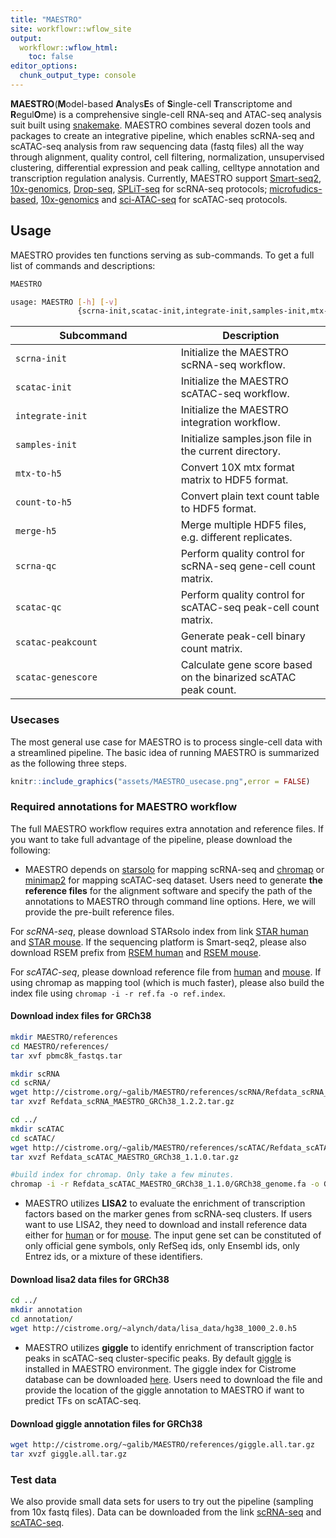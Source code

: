 ```yaml
---
title: "MAESTRO"
site: workflowr::wflow_site
output:
  workflowr::wflow_html:
    toc: false
editor_options:
  chunk_output_type: console
---
```


**MAESTRO**(**M**odel-based **A**nalys**E**s of **S**ingle-cell **T**ranscriptome and **R**egul**O**me) is a comprehensive single-cell RNA-seq and ATAC-seq analysis suit built using [snakemake](https://bitbucket.org/snakemake/snakemake/wiki/Home). MAESTRO combines several dozen tools and packages to create an integrative pipeline, which enables scRNA-seq and scATAC-seq analysis from raw sequencing data (fastq files) all the way through alignment, quality control, cell filtering, normalization, unsupervised clustering, differential expression and peak calling, celltype annotation and transcription regulation analysis. Currently, MAESTRO support [Smart-seq2](https://www.ncbi.nlm.nih.gov/pubmed/24385147), [10x-genomics](https://www.10xgenomics.com/solutions/single-cell/), [Drop-seq](https://www.cell.com/abstract/S0092-8674(15)00549-8), [SPLiT-seq](https://science.sciencemag.org/content/360/6385/176) for scRNA-seq protocols; [microfudics-based](https://www.ncbi.nlm.nih.gov/pubmed/26083756), [10x-genomics](https://www.10xgenomics.com/solutions/single-cell-atac/) and [sci-ATAC-seq](https://science.sciencemag.org/content/348/6237/910) for scATAC-seq protocols. 

## Usage

MAESTRO provides ten functions serving as sub-commands. To get a full list of commands and descriptions:

```bash
MAESTRO

usage: MAESTRO [-h] [-v]
               {scrna-init,scatac-init,integrate-init,samples-init,mtx-to-h5,count-to-h5, merge-h5,scrna-qc,scatac-qc,scatac-peakcount,scatac-genescore}
```

Subcommand | Description
-----------|----------
`scrna-init` | Initialize the MAESTRO scRNA-seq workflow.
`scatac-init` | Initialize the MAESTRO scATAC-seq workflow.
`integrate-init` | Initialize the MAESTRO integration workflow.
`samples-init` | Initialize samples.json file in the current directory.
`mtx-to-h5` | Convert 10X mtx format matrix to HDF5 format.
`count-to-h5` | Convert plain text count table to HDF5 format.
`merge-h5` | Merge multiple HDF5 files, e.g. different replicates.
`scrna-qc` | Perform quality control for scRNA-seq gene-cell count matrix.
`scatac-qc` | Perform quality control for scATAC-seq peak-cell count matrix.
`scatac-peakcount` | Generate peak-cell binary count matrix.
`scatac-genescore` | Calculate gene score based on the binarized scATAC peak count.

### Usecases

The most general use case for MAESTRO is to process single-cell data with a streamlined pipeline. The basic idea of running MAESTRO is summarized as the following three steps.

```r
knitr::include_graphics("assets/MAESTRO_usecase.png",error = FALSE)

```

### Required annotations for MAESTRO workflow

The full MAESTRO workflow requires extra annotation and reference files. If you want to take full advantage of the pipeline, please download the following:

* MAESTRO depends on [starsolo](https://github.com/alexdobin/STAR/blob/master/docs/STARsolo.md) for mapping scRNA-seq and [chromap](https://github.com/haowenz/chromap) or [minimap2](https://github.com/lh3/minimap2) for mapping scATAC-seq dataset. Users need to generate **the reference files** for the alignment software and specify the path of the annotations to MAESTRO through command line options. Here, we will provide the pre-built reference files.

For *scRNA-seq*, please download STARsolo index from link [STAR human](http://cistrome.org/~galib/MAESTRO/references/scRNA/Refdata_scRNA_MAESTRO_GRCh38_1.2.2.tar.gz) and [STAR mouse](http://cistrome.org/~galib/MAESTRO/references/scRNA/Refdata_scRNA_MAESTRO_GRCm38_1.2.2.tar.gz). If the sequencing platform is Smart-seq2, please also download RSEM prefix from [RSEM human](http://cistrome.org/~galib/MAESTRO/references/scRNA/Refdata_scRNA_MAESTRO_GRCh38_1.1.0.tar.g) and [RSEM mouse](http://cistrome.org/~galib/MAESTRO/references/scRNA/Refdata_scRNA_MAESTRO_GRCm38_1.1.0.tar.gz).
  
For *scATAC-seq*, please download reference file from [human](http://cistrome.org/~galib/MAESTRO/references/scATAC/Refdata_scATAC_MAESTRO_GRCh38_1.1.0.tar.gz) and [mouse](http://cistrome.org/~galib/MAESTRO/references/scATAC/Refdata_scATAC_MAESTRO_GRCm38_1.1.0.tar.gz). If using chromap as mapping tool (which is much faster), please also build the index file using `chromap -i -r ref.fa -o ref.index`.

#### Download index files for GRCh38

```bash
mkdir MAESTRO/references
cd MAESTRO/references/
tar xvf pbmc8k_fastqs.tar

mkdir scRNA
cd scRNA/
wget http://cistrome.org/~galib/MAESTRO/references/scRNA/Refdata_scRNA_MAESTRO_GRCh38_1.2.2.tar.gz
tar xvzf Refdata_scRNA_MAESTRO_GRCh38_1.2.2.tar.gz

cd ../
mkdir scATAC
cd scATAC/
wget http://cistrome.org/~galib/MAESTRO/references/scATAC/Refdata_scATAC_MAESTRO_GRCh38_1.1.0.tar.gz
tar xvzf Refdata_scATAC_MAESTRO_GRCh38_1.1.0.tar.gz

#build index for chromap. Only take a few minutes.
chromap -i -r Refdata_scATAC_MAESTRO_GRCh38_1.1.0/GRCh38_genome.fa -o GRCh38_chromap.index
```

* MAESTRO utilizes **LISA2** to evaluate the enrichment of transcription factors based on the marker genes from scRNA-seq clusters. If users want to use LISA2, they need to download and install reference data either for [human](/project/dev/alynch/public_data/lisa_data/hg38_1000_2.0.h5) or for [mouse](http://cistrome.org/~alynch/data/lisa_data/mm10_1000_2.0.h5). The input gene set can be constituted of only official gene symbols, only RefSeq ids, only Ensembl ids, only Entrez ids, or a mixture of these identifiers.

#### Download lisa2 data files for GRCh38
```bash

cd ../
mkdir annotation
cd annotation/
wget http://cistrome.org/~alynch/data/lisa_data/hg38_1000_2.0.h5

```

* MAESTRO utilizes **giggle** to identify enrichment of transcription factor peaks in scATAC-seq cluster-specific peaks. By default [giggle](https://github.com/ryanlayer/giggle) is installed in MAESTRO environment. The giggle index for Cistrome database can be downloaded [here](http://cistrome.org/~galib/MAESTRO/references/giggle.all.tar.gz). Users need to download the file and provide the location of the giggle annotation to MAESTRO if want to predict TFs on scATAC-seq.

#### Download giggle annotation files for GRCh38
```bash
wget http://cistrome.org/~galib/MAESTRO/references/giggle.all.tar.gz
tar xvzf giggle.all.tar.gz
```

### Test data
We also provide small data sets for users to try out the pipeline (sampling from 10x fastq files). Data can be downloaded from the link [scRNA-seq](http://cistrome.org/~galib/MAESTRO/MAESTRO_samples/rna_pbmc_1k_v3_fastqs_sampling.tar.gz) and [scATAC-seq](http://cistrome.org/~galib/MAESTRO/MAESTRO_samples/atac_pbmc_500_v1_fastqs_sampling.tar.gz).
